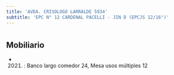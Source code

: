 ```yaml
---
title: 'AVDA. CRISOLOGO LARRALDE 5934'
subtitle: 'EPC N° 12 CARDENAL PACELLI - JIN D (EPCJS 12/16°)'
---
```


#


## Mobiliario

*  (2021) : Banco largo comedor 24, Mesa usos múltiples 12 



